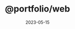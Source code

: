 ---
title: "@portfolio/web"
description: This is the site you are currently on.
repository: Devollox/portfolio-web
date: "2023-05-15"
published: true
---